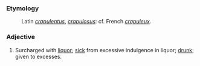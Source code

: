 ===Etymology===
:Latin ''[[crapulentus]]'', ''[[crapulosus]]'': cf. French  ''[[crapuleux]]''.

===Adjective===
#Surcharged with [[liquor]]; [[sick]] from excessive indulgence in liquor; [[drunk]]; given to excesses.